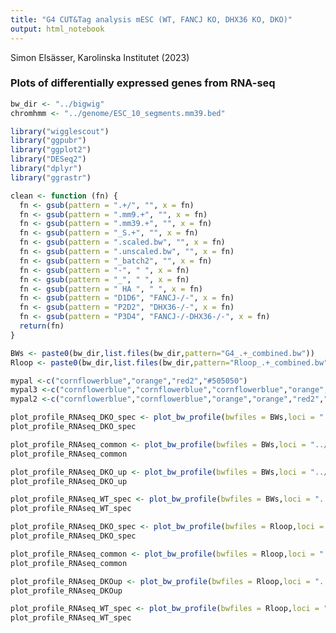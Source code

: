 ```yaml
---
title: "G4 CUT&Tag analysis mESC (WT, FANCJ KO, DHX36 KO, DKO)"
output: html_notebook
---
```


Simon Elsässer, Karolinska Institutet (2023)

### Plots of differentially expressed genes from RNA-seq


```r
bw_dir <- "../bigwig"
chromhmm <- "../genome/ESC_10_segments.mm39.bed"

library("wigglescout")
library("ggpubr")
library("ggplot2")
library("DESeq2")
library("dplyr")
library("ggrastr")

clean <- function (fn) {
  fn <- gsub(pattern = ".+/", "", x = fn)
  fn <- gsub(pattern = ".mm9.+", "", x = fn)
  fn <- gsub(pattern = ".mm39.+", "", x = fn)
  fn <- gsub(pattern = "_S.+", "", x = fn)
  fn <- gsub(pattern = ".scaled.bw", "", x = fn)
  fn <- gsub(pattern = ".unscaled.bw", "", x = fn)
  fn <- gsub(pattern = "_batch2", "", x = fn)
  fn <- gsub(pattern = "-", " ", x = fn)
  fn <- gsub(pattern = "_", " ", x = fn)
  fn <- gsub(pattern = " HA ", " ", x = fn)
  fn <- gsub(pattern = "D1D6", "FANCJ-/-", x = fn)
  fn <- gsub(pattern = "P2D2", "DHX36-/-", x = fn)
  fn <- gsub(pattern = "P3D4", "FANCJ-/-DHX36-/-", x = fn)
  return(fn)
}

BWs <- paste0(bw_dir,list.files(bw_dir,pattern="G4_.+_combined.bw"))
Rloop <- paste0(bw_dir,list.files(bw_dir,pattern="Rloop_.+_combined.bw"))

mypal <-c("cornflowerblue","orange","red2","#505050")
mypal3 <-c("cornflowerblue","cornflowerblue","cornflowerblue","orange","orange","orange","red2","red","red2","black","black","black")
mypal2 <-c("cornflowerblue","cornflowerblue","orange","orange","red2","red","black","black")
```

```r
plot_profile_RNAseq_DKO_spec <- plot_bw_profile(bwfiles = BWs,loci = "../genelists//lncRNA_DKOspec.bed", mode="stretch", labels = clean(BWs),show_error=T,colors = mypal, verbose=F, remove_top=0.01) + scale_y_continuous(limits=c(0,40))
plot_profile_RNAseq_DKO_spec
```

```r
plot_profile_RNAseq_common <- plot_bw_profile(bwfiles = BWs,loci = "../genelists//lncRNA_common.bed", mode="stretch", labels = clean(BWs),show_error=T,colors = mypal, verbose=F, remove_top=0.01) + scale_y_continuous(limits=c(0,50))
plot_profile_RNAseq_common
```

```r
plot_profile_RNAseq_DKO_up <- plot_bw_profile(bwfiles = BWs,loci = "../genelists//lncRNA_DKOup.bed", mode="stretch", labels = clean(BWs),show_error=T,colors = mypal, verbose=F, remove_top=0.01) + scale_y_continuous(limits=c(0,40))
plot_profile_RNAseq_DKO_up
```
```r
plot_profile_RNAseq_WT_spec <- plot_bw_profile(bwfiles = BWs,loci = "../genelists//lncRNA_WTspec.bed", mode="stretch", labels = clean(BWs),show_error=T,colors = mypal, verbose=F, remove_top=0.01) + scale_y_continuous(limits=c(0,40))
plot_profile_RNAseq_WT_spec
```


```r
plot_profile_RNAseq_DKO_spec <- plot_bw_profile(bwfiles = Rloop,loci = "../genelists//lncRNA_DKOspec.bed", mode="stretch", labels = clean(Rloop),show_error=T,colors = mypal, verbose=F, remove_top=0.01) + scale_y_continuous(limits=c(0,15))
plot_profile_RNAseq_DKO_spec
```
```r
plot_profile_RNAseq_common <- plot_bw_profile(bwfiles = Rloop,loci = "../genelists//lncRNA_common.bed", mode="stretch", labels = clean(Rloop),show_error=T,colors = mypal, verbose=F, remove_top=0.01) + scale_y_continuous(limits=c(0,20))
plot_profile_RNAseq_common
```
```r
plot_profile_RNAseq_DKOup <- plot_bw_profile(bwfiles = Rloop,loci = "../genelists//lncRNA_DKOup.bed", mode="stretch", labels = clean(Rloop),show_error=T,colors = mypal, verbose=F, remove_top=0.01) + scale_y_continuous(limits=c(0,20))
plot_profile_RNAseq_DKOup
```

```r
plot_profile_RNAseq_WT_spec <- plot_bw_profile(bwfiles = Rloop,loci = "../genelists//lncRNA_WTspec.bed", mode="stretch", labels = clean(Rloop),show_error=T,colors = mypal, verbose=F, remove_top=0.01) + scale_y_continuous(limits=c(0,20))
plot_profile_RNAseq_WT_spec
```
